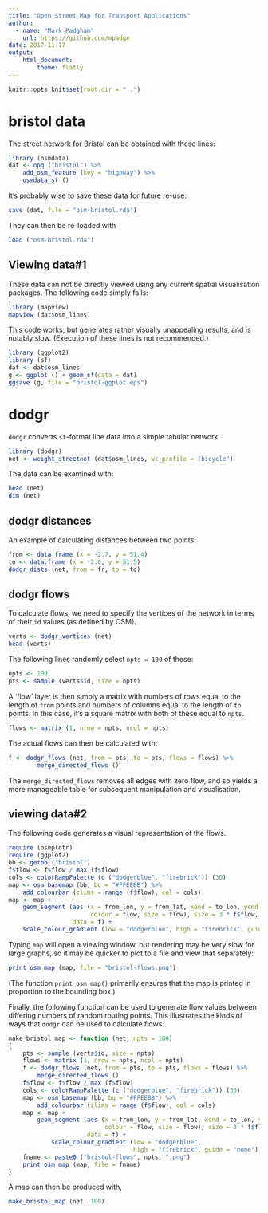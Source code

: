 ```yaml
---
title: "Open Street Map for Transport Applications"
author: 
  - name: "Mark Padgham"
    url: https://github.com/mpadge
date: 2017-11-17
output: 
    html_document:
        theme: flatly
---
```


```r
knitr::opts_knit$set(root.dir = "..")
```

# bristol data

The street network for Bristol can be obtained with these lines:
```r
library (osmdata)
dat <- opq ("bristol") %>%
    add_osm_feature (key = "highway") %>%
    osmdata_sf ()
```
It's probably wise to save these data for future re-use:
```r
save (dat, file = "osm-bristol.rda")
```
They can then be re-loaded with
```r
load ("osm-bristol.rda")
```

## Viewing data#1

These data can not be directly viewed using any current spatial visualisation
packages. The following code simply fails:
```r
library (mapview)
mapview (dat$osm_lines)
```

This code works, but generates rather visually unappealing results, and is
notably slow. (Execution of these lines is not recommended.)
```r
library (ggplot2)
library (sf)
dat <- dat$osm_lines
g <- ggplot () + geom_sf(data = dat)
ggsave (g, file = "bristol-ggplot.eps")
```

# dodgr

`dodgr` converts `sf`-format line data into a simple tabular network.
```r
library (dodgr)
net <- weight_streetnet (dat$osm_lines, wt_profile = "bicycle")
```
The data can be examined with:
```r
head (net)
dim (net)
```

## dodgr distances

An example of calculating distances between two points:
```r
from <- data.frame (x = -2.7, y = 51.4)
to <- data.frame (x = -2.6, y = 51.5)
dodgr_dists (net, from = fr, to = to)
```

## dodgr flows

To calculate flows, we need to specify the vertices of the network in terms of
their `id` values (as defined by OSM).

```r
verts <- dodgr_vertices (net)
head (verts)
```
The following lines randomly select `npts = 100` of these:
```r
npts <- 100
pts <- sample (verts$id, size = npts)
```
A 'flow' layer is then simply a matrix with numbers of rows equal to the length
of `from` points and numbers of columns equal to the length of `to` points. In
this case, it's a square matrix with both of these equal to `npts`.
```r
flows <- matrix (1, nrow = npts, ncol = npts)
```
The actual flows can then be calculated with:
```r
f <- dodgr_flows (net, from = pts, to = pts, flows = flows) %>%
        merge_directed_flows ()
```
The `merge_directed_flows` removes all edges with zero flow, and so yields a
more manageable table for subsequent manipulation and visualisation.

## viewing data#2

The following code generates a visual representation of the flows.
```r
require (osmplotr)
require (ggplot2)
bb <- getbb ("bristol")
f$flow <- f$flow / max (f$flow)
cols <- colorRampPalette (c ("dodgerblue", "firebrick")) (30)
map <- osm_basemap (bb, bg = "#FFEEBB") %>%
    add_colourbar (zlims = range (f$flow), col = cols)
map <- map +
    geom_segment (aes (x = from_lon, y = from_lat, xend = to_lon, yend = to_lat,
                       colour = flow, size = flow), size = 3 * f$flow,
                  data = f) +
    scale_colour_gradient (low = "dodgerblue", high = "firebrick", guide = "none")
```
Typing `map` will open a viewing window, but rendering may be very slow for
large graphs, so it may be quicker to plot to a file and view that separately:
```r
print_osm_map (map, file = "bristol-flows.png")
```
(The function `print_osm_map()` primarily ensures that the map is printed in
proportion to the bounding box.)

Finally, the following function can be used to generate flow values between
differing numbers of random routing points. This illustrates the kinds of ways
that `dodgr` can be used to calculate flows.
```r
make_bristol_map <- function (net, npts = 100)
{
    pts <- sample (verts$id, size = npts)
    flows <- matrix (1, nrow = npts, ncol = npts)
    f <- dodgr_flows (net, from = pts, to = pts, flows = flows) %>%
        merge_directed_flows ()
    f$flow <- f$flow / max (f$flow)
    cols <- colorRampPalette (c ("dodgerblue", "firebrick")) (30)
    map <- osm_basemap (bb, bg = "#FFEEBB") %>%
        add_colourbar (zlims = range (f$flow), col = cols)
    map <- map +
        geom_segment (aes (x = from_lon, y = from_lat, xend = to_lon, yend = to_lat,
                           colour = flow, size = flow), size = 3 * f$flow,
                      data = f) +
            scale_colour_gradient (low = "dodgerblue",
                                   high = "firebrick", guide = "none")
    fname <- paste0 ("bristol-flows", npts, ".png")
    print_osm_map (map, file = fname)
}
```
A map can then be produced with,
```r
make_bristol_map (net, 100)
```
